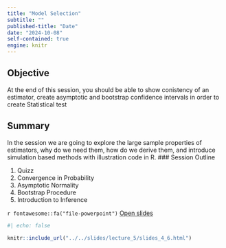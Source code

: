 ```yaml
---
title: "Model Selection"
subtitle: ""
published-title: "Date"
date: "2024-10-08"
self-contained: true
engine: knitr
---
```


::: callout-tip
## Objective

At the end of this session, you should be able to show conistency of an estimator, create asymptotic and bootstrap confidence intervals in order to create Statistical test
:::

## Summary

In the session we are going to explore the large sample properties of estimators, why do we need them, how do we derive them, and introduce simulation based methods with illustration code in R.
### Session Outline

1.  Quizz
2.  Convergence in Probability
3.  Asymptotic Normality
4.  Bootstrap Procedure
5.  Introduction to Inference

`r fontawesome::fa("file-powerpoint")` [Open slides](../../slides/lecture_5/slides_5_6.html)

```r
#| echo: false

knitr::include_url("../../slides/lecture_5/slides_4_6.html")
```

